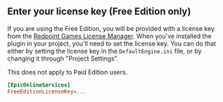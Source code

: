 ## Enter your license key (Free Edition only)

If you are using the Free Edition, you will be provided with a license key from the [Redpoint Games License Manager](https://licensing.redpoint.games). When you've installed the plugin in your project, you'll need to set the license key. You can do that either by setting the license key in the `DefaultEngine.ini` file, or by changing it through "Project Settings".

This does not apply to Paid Edition users.

```ini
[EpicOnlineServices]
FreeEditionLicenseKey=...
```
